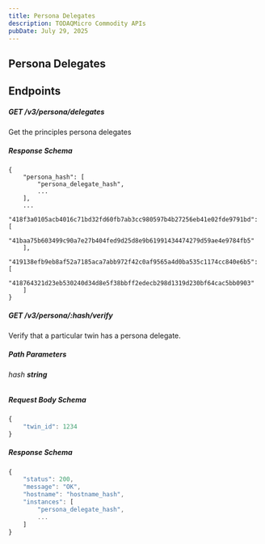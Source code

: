```yaml
---
title: Persona Delegates
description: TODAQMicro Commodity APIs
pubDate: July 29, 2025
---
```


## Persona Delegates

## Endpoints

##### **GET** /v3/persona/delegates

Get the principles persona delegates

##### Response Schema

```
{
    "persona_hash": [
        "persona_delegate_hash",
        ...
    ],
    ...
    "418f3a0105acb4016c71bd32fd60fb7ab3cc980597b4b27256eb41e02fde9791bd": [
        "41baa75b603499c90a7e27b404fed9d25d8e9b61991434474279d59ae4e9784fb5"
    ],
    "419138efb9eb8af52a7185aca7abb972f42c0af9565a4d0ba535c1174cc840e6b5": [
        "418764321d23eb530240d34d8e5f38bbff2edecb298d1319d230bf64cac5bb0903"
    ]
}
```

##### **GET** /v3/persona/:hash/verify

Verify that a particular twin has a persona delegate.

##### Path Parameters

###### hash ***string***

##### Request Body Schema

```javascript
{
    "twin_id": 1234
}
```

##### Response Schema

```javascript
{
    "status": 200,
    "message": "OK",
    "hostname": "hostname_hash",
    "instances": [
        "persona_delegate_hash",
        ...
    ]
}
```